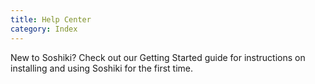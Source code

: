 ```yaml
---
title: Help Center
category: Index
---
```


New to Soshiki? Check out our Getting Started guide for instructions on installing and using Soshiki for the first time. 
